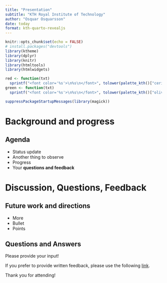 ```yaml
---
title: "Presentation"
subtitle: "KTH Royal Institute of Technology"
author: "Osquar Osquarsson"
date: today
format: kth-quarto-revealjs
---
```

  
```r
knitr::opts_chunk$set(echo = FALSE)
# install.packages("devtools")
library(ktheme)
library(dplyr)
library(knitr)
library(htmltools)
library(htmlwidgets)

red <- function(txt) 
  sprintf("<font color='%s'>\n%s\n</font>", tolower(palette_kth()["cerise"]), txt)
green <- function(txt) 
  sprintf("<font color='%s'>\n%s\n</font>", tolower(palette_kth()["olive"]), txt)

suppressPackageStartupMessages(library(magick))

```

# Background and progress {data-background=_extensions/kth-library/kth-quarto/img/bg/kth-6.png data-background-size=cover}

## Agenda {.smaller}

- Status update 
- Another thing to observe
- Progress
- Your **questions and feedback**

# Discussion, Questions, Feedback {data-background=_extensions/kth-library/kth-quarto/img/bg/kth-2.png data-background-size=cover}

## Future work and directions

- More
- Bullet
- Points

## Questions and Answers {.smaller}

Please provide your input!

If you prefer to provide written feedback, please use the following [link]().

Thank you for attending!
